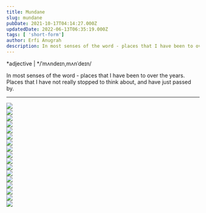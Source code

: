 ```yaml
---
title: Mundane
slug: mundane
pubDate: 2021-10-17T04:14:27.000Z
updatedDate: 2022-06-13T06:35:19.000Z
tags: [ 'short-form']
author: Erfi Anugrah
description: In most senses of the word - places that I have been to over the years. Places that I have not really stopped to think about, and have just passed by. 
---
```


*adjective | */ˈmʌndeɪn,mʌnˈdeɪn/

In most senses of the word - places that I have been to over the years. Places that I have not really stopped to think about, and have just passed by. 

---
<div class="grid grid-cols-1 sm:grid-cols-2 md:grid-cols-3 lg:grid-cols-4 gap-4">
    <div class="col-span-1">
        <a href ="https://erfianugrah.com/content/images/2021/10/120-210728-0001.jpg"  data-fslightbox="gallery">
            <img src="https://erfianugrah.com/content/images/2021/10/120-210728-0001.jpg" />
        </a>
    </div>
    <div class="col-span-1">
        <a href ="https://erfianugrah.com/content/images/2021/10/120-210728-0003.jpg"  data-fslightbox="gallery">
            <img src="https://erfianugrah.com/content/images/2021/10/120-210728-0003.jpg" />
        </a>
    </div>
    <div class="col-span-1">
        <a href ="https://erfianugrah.com/content/images/2021/10/120-210728-0008-3.jpg"  data-fslightbox="gallery">
            <img src="https://erfianugrah.com/content/images/2021/10/120-210728-0008-3.jpg" />
        </a>
    </div>
    <div class="col-span-1">
        <a href ="https://erfianugrah.com/content/images/2021/10/120-210728-0009-1.jpg"  data-fslightbox="gallery">
            <img src="https://erfianugrah.com/content/images/2021/10/120-210728-0009-1.jpg" />
        </a>
    </div>
    <div class="col-span-1">
        <a href ="https://erfianugrah.com/content/images/2021/10/120-210807-0006.jpg"  data-fslightbox="gallery">
            <img src="https://erfianugrah.com/content/images/2021/10/120-210807-0006.jpg" />
        </a>
    </div>
    <div class="col-span-1">
        <a href ="https://erfianugrah.com/content/images/2021/10/120-210807-0007.jpg"  data-fslightbox="gallery">
            <img src="https://erfianugrah.com/content/images/2021/10/120-210807-0007.jpg" />
        </a>
    </div>
    <div class="col-span-1">
        <a href ="https://erfianugrah.com/content/images/2021/10/120-210807-0008.jpg"  data-fslightbox="gallery">
            <img src="https://erfianugrah.com/content/images/2021/10/120-210807-0008.jpg" />
        </a>
    </div>
    <div class="col-span-1">
        <a href ="https://erfianugrah.com/content/images/2021/10/120-210807-0009.jpg"  data-fslightbox="gallery">
            <img src="https://erfianugrah.com/content/images/2021/10/120-210807-0009.jpg" />
        </a>
    </div>
    <div class="col-span-1">
        <a href ="https://erfianugrah.com/content/images/2021/10/120-210807-0010.jpg"  data-fslightbox="gallery">
            <img src="https://erfianugrah.com/content/images/2021/10/120-210807-0010.jpg" />
        </a>
    </div>
    <div class="col-span-1">
        <a href ="https://erfianugrah.com/content/images/2021/10/120-210728-0005.jpg"  data-fslightbox="gallery">
            <img src="https://erfianugrah.com/content/images/2021/10/120-210728-0005.jpg" />
        </a>
    </div>
    <div class="col-span-1">
        <a href ="https://erfianugrah.com/content/images/2021/10/120-210728-0007.jpg"  data-fslightbox="gallery">
            <img src="https://erfianugrah.com/content/images/2021/10/120-210728-0007.jpg" />
        </a>
    </div>
    <div class="col-span-1">
        <a href ="https://erfianugrah.com/content/images/2021/10/120-210728-0010.jpg"  data-fslightbox="gallery">
            <img src="https://erfianugrah.com/content/images/2021/10/120-210728-0010.jpg" />
        </a>
    </div>
    <div class="col-span-1">
        <a href ="https://erfianugrah.com/content/images/2021/10/120-210807-0001.jpg"  data-fslightbox="gallery">
            <img src="https://erfianugrah.com/content/images/2021/10/120-210807-0001.jpg" />
        </a>
    </div>
    <div class="col-span-1">
        <a href ="https://erfianugrah.com/content/images/2021/10/120-210817-0004.jpg"  data-fslightbox="gallery">
            <img src="https://erfianugrah.com/content/images/2021/10/120-210817-0004.jpg" />
        </a>
    </div>
    <div class="col-span-1">
        <a href ="https://erfianugrah.com/content/images/2021/10/120-210817-0005.jpg"  data-fslightbox="gallery">
            <img src="https://erfianugrah.com/content/images/2021/10/120-210817-0005.jpg" />
        </a>
    </div>
    <div class="col-span-1">
        <a href ="https://erfianugrah.com/content/images/2021/10/120-210817-0007.jpg"  data-fslightbox="gallery">
            <img src="https://erfianugrah.com/content/images/2021/10/120-210817-0007.jpg" />
        </a>
    </div>
    <div class="col-span-1">
        <a href ="https://erfianugrah.com/content/images/2021/10/120-210817-0009.jpg"  data-fslightbox="gallery">
            <img src="https://erfianugrah.com/content/images/2021/10/120-210817-0009.jpg" />
        </a>
    </div>
</div>